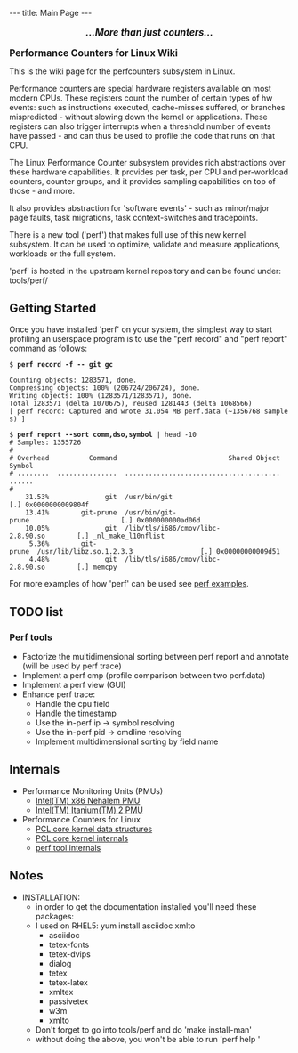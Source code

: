 ---
title: Main Page
---

<b><big><i><center>...More than just counters...</center></i></big></b>


<big>'''Performance Counters for Linux Wiki'''</big>

This is the wiki page for the perfcounters subsystem in Linux.

Performance counters are special hardware registers available on most modern 
CPUs. These registers count the number of certain types of hw events: such 
as instructions executed, cache-misses suffered, or branches mispredicted - 
without slowing down the kernel or applications. These registers can also 
trigger interrupts when a threshold number of events have passed - and can 
thus be used to profile the code that runs on that CPU. 
 
The Linux Performance Counter subsystem provides rich abstractions over these 
hardware capabilities. It provides per task, per CPU and per-workload counters,
counter groups, and it provides sampling capabilities on top of those - and more.

It also provides abstraction for 'software events' - such as minor/major page faults, task migrations, task context-switches and tracepoints.

There is a new tool ('perf') that makes full use of this new kernel subsystem. It can be used to optimize, validate and measure applications, workloads or the full system.

'perf' is hosted in the upstream kernel repository and can be found under: tools/perf/

== Getting Started ==

Once you have installed 'perf' on your system, the simplest way to start profiling an userspace program is to use the "perf record" and "perf report" command as follows:

 $ <b>perf record -f -- git gc</b>
 &nbsp;
 Counting objects: 1283571, done.
 Compressing objects: 100% (206724/206724), done.
 Writing objects: 100% (1283571/1283571), done.
 Total 1283571 (delta 1070675), reused 1281443 (delta 1068566)
 [ perf record: Captured and wrote 31.054 MB perf.data (~1356768 samples) ]
 &nbsp;
 $ <b>perf report --sort comm,dso,symbol</b> | head -10
 # Samples: 1355726
 #
 # Overhead          Command                            Shared Object  Symbol
 # ........  ...............  .......................................  ......
 #
     31.53%              git  /usr/bin/git                             [.] 0x0000000009804f
     13.41%        git-prune  /usr/bin/git-prune                       [.] 0x000000000ad06d
     10.05%              git  /lib/tls/i686/cmov/libc-2.8.90.so        [.] _nl_make_l10nflist
      5.36%        git-prune  /usr/lib/libz.so.1.2.3.3                 [.] 0x00000000009d51
      4.48%              git  /lib/tls/i686/cmov/libc-2.8.90.so        [.] memcpy

For more examples of how 'perf' can be used see [[perf examples]].

== TODO list ==

=== Perf tools ===

* Factorize the multidimensional sorting between perf report and annotate (will be used by perf trace)
* Implement a perf cmp (profile comparison between two perf.data)
* Implement a perf view (GUI)
* Enhance perf trace:
** Handle the cpu field
** Handle the timestamp
** Use the in-perf ip -> symbol resolving
** Use the in-perf pid -> cmdline resolving
** Implement multidimensional sorting by field name

== Internals ==

* Performance Monitoring Units (PMUs)
** [[Nehalem | Intel(TM) x86 Nehalem PMU]]
** [[Montecito | Intel(TM) Itanium(TM) 2 PMU]]
* Performance Counters for Linux
** [[PCLstruct| PCL core kernel data structures]]
** [[PCL internals | PCL core kernel internals]]
** [[perf internals | perf tool internals]]

== Notes ==

* INSTALLATION:
** in order to get the documentation installed you'll need these packages:
** I used on RHEL5: yum install asciidoc xmlto
*** asciidoc
*** tetex-fonts
*** tetex-dvips
*** dialog
*** tetex
*** tetex-latex
*** xmltex
*** passivetex
*** w3m
*** xmlto
** Don't forget to go into tools/perf and do 'make install-man'
** without doing the above, you won't be able to run 'perf help <command>'